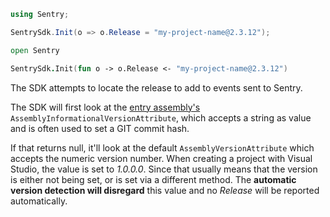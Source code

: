 ```csharp {tabTitle:C#}
using Sentry;

SentrySdk.Init(o => o.Release = "my-project-name@2.3.12");
```

```fsharp {tabTitle:F#}
open Sentry

SentrySdk.Init(fun o -> o.Release <- "my-project-name@2.3.12")
```

The SDK attempts to locate the release to add to events sent to Sentry.

The SDK will first look at the [entry assembly's](<https://msdn.microsoft.com/en-us/library/system.reflection.assembly.getentryassembly(v=vs.110).aspx>) `AssemblyInformationalVersionAttribute`, which accepts a string as
value and is often used to set a GIT commit hash.

If that returns null, it'll look at the default `AssemblyVersionAttribute` which accepts the numeric version number. When creating a project with Visual Studio, the value is set to _1.0.0.0_.
Since that usually means that the version is either not being set, or is set via a different method. The **automatic version detection will disregard** this value and no _Release_ will be reported automatically.
